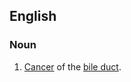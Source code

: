 ==English==
{{wikipedia}}
===Noun===
{{en-noun|-}}
#{{pathology}} [[cancer|Cancer]] of the [[bile duct]].